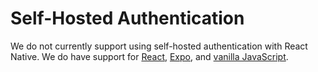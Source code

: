# Self-Hosted Authentication

We do not currently support using self-hosted authentication with React Native.
We do have support for [React](/docs/react/authentication/self-hosting), [Expo](/docs/react-native-expo/authentication/self-hosting), and [vanilla JavaScript](/docs/vanilla/authentication/self-hosting).
